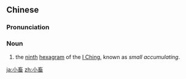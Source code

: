 ==Chinese==
{{zh-forms}}

===Pronunciation===
{{zh-pron
|m=xiǎochù
|cat=n
}}

===Noun===
{{zh-noun}}

# the [[ninth]] [[hexagram]] of the [[I Ching]], known as ''small accumulating''.

[[ja:小畜]]
[[zh:小畜]]